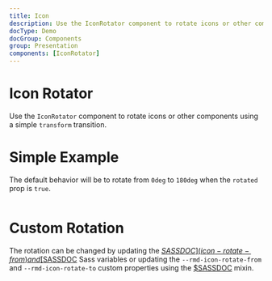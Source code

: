 ```yaml
---
title: Icon
description: Use the IconRotator component to rotate icons or other components using a simple transform transition.
docType: Demo
docGroup: Components
group: Presentation
components: [IconRotator]
---
```


# Icon Rotator

Use the `IconRotator` component to rotate icons or other components using a
simple `transform` transition.

# Simple Example

The default behavior will be to rotate from `0deg` to `180deg` when the
`rotated` prop is `true`.

```demo source="./SimpleExample.tsx"

```

# Custom Rotation

The rotation can be changed by updating the [$SASSDOC](icon-rotate-from) and
[$SASSDOC](icon-rotate-to) Sass variables or updating the `--rmd-icon-rotate-from`
and `--rmd-icon-rotate-to` custom properties using the [$SASSDOC](icon-set-var)
mixin.

```demo source="./CustomRotationExample.tsx"

```
